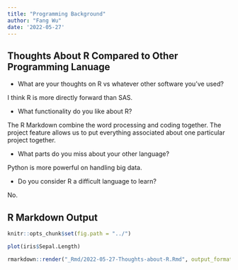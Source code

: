 ```yaml
---
title: "Programming Background"
author: "Fang Wu"
date: '2022-05-27'
---
```



## Thoughts About R Compared to Other Programming Lanuage

* What are your thoughts on R vs whatever other software you've used?  

I think R is more directly forward than SAS. 

* What functionality do you like about R?  

The R Markdown combine the word processing and coding together. The project feature allows us to put everything associated about one particular project together.

* What parts do you miss about your other language?  

Python is more powerful on handling big data.

* Do you consider R a difficult language to learn?

No.

## R Markdown Output

```r
knitr::opts_chunk$set(fig.path = "../")
```

```r
plot(iris$Sepal.Length)
```

```r
rmarkdown::render("_Rmd/2022-05-27-Thoughts-about-R.Rmd", output_format="github_document", output_dir = "/NCSU/Git/Fang2403_io/_posts/", output_options = list(html_preview = FALSE))
```

